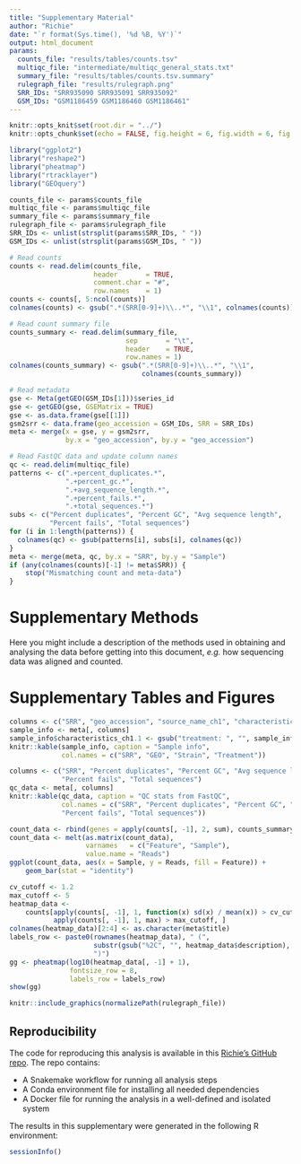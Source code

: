 ```yaml
---
title: "Supplementary Material"
author: "Richie"
date: "`r format(Sys.time(), '%d %B, %Y')`"
output: html_document
params:
  counts_file: "results/tables/counts.tsv"
  multiqc_file: "intermediate/multiqc_general_stats.txt"
  summary_file: "results/tables/counts.tsv.summary"
  rulegraph_file: "results/rulegraph.png"
  SRR_IDs: "SRR935090 SRR935091 SRR935092"
  GSM_IDs: "GSM1186459 GSM1186460 GSM1186461"
---
```


```r
knitr::opts_knit$set(root.dir = "../")
knitr::opts_chunk$set(echo = FALSE, fig.height = 6, fig.width = 6, fig.align = 'center')
```

```r
library("ggplot2")
library("reshape2")
library("pheatmap")
library("rtracklayer")
library("GEOquery")
```

```r
counts_file <- params$counts_file
multiqc_file <- params$multiqc_file
summary_file <- params$summary_file
rulegraph_file <- params$rulegraph_file
SRR_IDs <- unlist(strsplit(params$SRR_IDs, " "))
GSM_IDs <- unlist(strsplit(params$GSM_IDs, " "))
```

```r
# Read counts
counts <- read.delim(counts_file,
                     header       = TRUE,
                     comment.char = "#",
                     row.names    = 1)
counts <- counts[, 5:ncol(counts)]
colnames(counts) <- gsub(".*(SRR[0-9]+)\\..*", "\\1", colnames(counts))

# Read count summary file
counts_summary <- read.delim(summary_file,
                             sep       = "\t",
                             header    = TRUE,
                             row.names = 1)
colnames(counts_summary) <- gsub(".*(SRR[0-9]+)\\..*", "\\1",
                                 colnames(counts_summary))

# Read metadata
gse <- Meta(getGEO(GSM_IDs[1]))$series_id
gse <- getGEO(gse, GSEMatrix = TRUE)
gse <- as.data.frame(gse[[1]])
gsm2srr <- data.frame(geo_accession = GSM_IDs, SRR = SRR_IDs)
meta <- merge(x = gse, y = gsm2srr,
              by.x = "geo_accession", by.y = "geo_accession")

# Read FastQC data and update column names
qc <- read.delim(multiqc_file)
patterns <- c(".+percent_duplicates.*",
              ".+percent_gc.*",
              ".+avg_sequence_length.*",
              ".+percent_fails.*",
              ".+total_sequences.*")
subs <- c("Percent duplicates", "Percent GC", "Avg sequence length",
          "Percent fails", "Total sequences")
for (i in 1:length(patterns)) {
  colnames(qc) <- gsub(patterns[i], subs[i], colnames(qc))
}
meta <- merge(meta, qc, by.x = "SRR", by.y = "Sample")
if (any(colnames(counts)[-1] != meta$SRR)) {
    stop("Mismatching count and meta-data")
}
```

# Supplementary Methods

Here you might include a description of the methods used in obtaining and
analysing the data before getting into this document, *e.g.* how sequencing data
was aligned and counted.

# Supplementary Tables and Figures

```r
columns <- c("SRR", "geo_accession", "source_name_ch1", "characteristics_ch1.1")
sample_info <- meta[, columns]
sample_info$characteristics_ch1.1 <- gsub("treatment: ", "", sample_info$characteristics_ch1.1)
knitr::kable(sample_info, caption = "Sample info",
             col.names = c("SRR", "GEO", "Strain", "Treatment"))
```

```r
columns <- c("SRR", "Percent duplicates", "Percent GC", "Avg sequence length",
             "Percent fails", "Total sequences")
qc_data <- meta[, columns]
knitr::kable(qc_data, caption = "QC stats from FastQC",
             col.names = c("SRR", "Percent duplicates", "Percent GC", "Avg sequence length",
             "Percent fails", "Total sequences"))
```

```r
count_data <- rbind(genes = apply(counts[, -1], 2, sum), counts_summary)
count_data <- melt(as.matrix(count_data),
                   varnames   = c("Feature", "Sample"),
                   value.name = "Reads")
ggplot(count_data, aes(x = Sample, y = Reads, fill = Feature)) +
    geom_bar(stat = "identity")

```

```r
cv_cutoff <- 1.2
max_cutoff <- 5
heatmap_data <-
    counts[apply(counts[, -1], 1, function(x) sd(x) / mean(x)) > cv_cutoff &
           apply(counts[, -1], 1, max) > max_cutoff, ]
colnames(heatmap_data)[2:4] <- as.character(meta$title)
labels_row <- paste0(rownames(heatmap_data), " (",
                     substr(gsub("%2C", "", heatmap_data$description), 1, 50),
                     ")")
gg <- pheatmap(log10(heatmap_data[, -1] + 1),
               fontsize_row = 8,
               labels_row = labels_row)
show(gg)
```
```r
knitr::include_graphics(normalizePath(rulegraph_file))
```

## Reproducibility

The code for reproducing this analysis is available in this [Richie's GitHub repo](https://github.com/Richiewitty/git_tutorial).
The repo contains:

* A Snakemake workflow for running all analysis steps
* A Conda environment file for installing all needed dependencies
* A Docker file for running the analysis in a well-defined and isolated system

The results in this supplementary were generated in the following R environment:

```r
sessionInfo()
```
